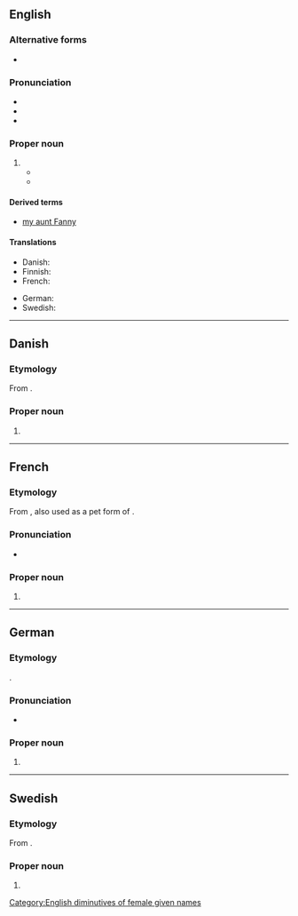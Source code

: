 {{also|fanny|Fanný}}
==English==

===Alternative forms===
* {{l|en|Fannie}}

===Pronunciation===
* {{IPA|en|/ˈfæni/}}
* {{audio|en|LL-Q1860 (eng)-Vealhurl-Fanny.wav|Audio (RP)}}
* {{rhymes|en|æni|s=2}}

===Proper noun===
{{en-proper noun}}

# {{non-gloss definition|A [[diminutive]] of [[Frances]], also used as a female [[given name]].}}
#* {{quote-book|en|year=1883|author=[[w:Wilkie Collins|Wilkie Collins]]|title=Heart and Science|publisher=Chatto and Windus|page=227|passage="My name is Frances. Don't call me '''Fanny'''!" "Why not?" "Because it's too absurd to be endured! What does the mere sound of '''Fanny''' suggest? A flirting dancing creature - plump and fair, and playful and pretty!"}}
#* {{quote-book
|en
|year=1967
|first=Barbara
|last=Sleigh
|authorlink=Barbara Sleigh
|title={{w|Jessamy}}
|edition=1993
|location=Sevenoaks, Kent
|publisher=Bloomsbury
|isbn=0 340 19547 9
|page=48
|url=
|passage=They listened to the sound of '''Fanny’s''' retreating footsteps. ‘Well, well!’ said Marcus. ‘Oh, take no notice Jess. You know what our Frances Maud is like! It’s nothing to cry about!’ To her humiliation Jessamy found there were tears trickling down her cheeks. ‘Always getting worked up about something, '''Fanny''' is.’<br />– page 105:<br />As she did so '''Fanny''' put down her book , stood up and stretched her arms, and at once Jessamy noticed a difference. It was the same '''Fanny''' but not the '''Fanny''' who climbed trees and tore her frock playing in the garden. It was as though a young lady film had settled over her, neatening her unruly hair, which was tied back with a large black bow, and primly composing her small mouth.
}}

====Derived terms====
* [[my aunt Fanny]]

====Translations====
{{trans-top|female given name}}
* Danish: {{t|da|Fanny}}
* Finnish: {{t+|fi|Fanni}}
* French: {{t+|fr|Fanny}}
{{trans-mid}}
* German: {{t|de|Fanny|f}}
* Swedish: {{t+|sv|Fanny}}
{{trans-bottom}}

[[Category:English diminutives of female given names]]

----

==Danish==

===Etymology===
From {{bor|da|en|Fanny}}.

===Proper noun===
{{head|da|proper noun}}

# {{given name|da|female}}

----

==French==

===Etymology===
From {{bor|fr|en|Fanny}}, also used as a pet form of {{m|fr|Stéphanie}}.

===Pronunciation===
* {{fr-IPA}}

===Proper noun===
{{fr-proper noun|f}}

# {{given name|fr|female}}

----

==German==

===Etymology===
{{bor+|de|en|Fanny}}.

===Pronunciation===
* {{audio|de|De-Fanny.ogg|Audio}}

===Proper noun===
{{head|de|proper noun|g=f}}

# {{given name|de|female}}

----

==Swedish==

===Etymology===
From {{bor|sv|en|Fanny}}.

===Proper noun===
{{sv-proper noun|c}}

# {{given name|sv|female}}